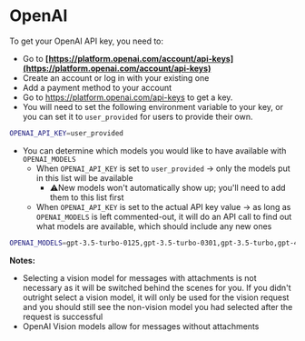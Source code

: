 # OpenAI

To get your OpenAI API key, you need to:

- Go to **[https://platform.openai.com/account/api-keys](https://platform.openai.com/account/api-keys)**
- Create an account or log in with your existing one
- Add a payment method to your account
- Go to https://platform.openai.com/api-keys to get a key.
- You will need to set the following environment variable to your key, or you can set it to `user_provided` for users to provide their own.

```bash filename=".env"
OPENAI_API_KEY=user_provided
```

- You can determine which models you would like to have available with `OPENAI_MODELS`
  - When `OPENAI_API_KEY` is set to `user_provided` → only the models put in this list will be available
    - ⚠️New models won't automatically show up; you'll need to add them to this list first
  - When `OPENAI_API_KEY` is set to the actual API key value → as long as `OPENAI_MODELS` is left commented-out, it will do an API call to find out what models are available, which should include any new ones

```bash filename=".env"
OPENAI_MODELS=gpt-3.5-turbo-0125,gpt-3.5-turbo-0301,gpt-3.5-turbo,gpt-4,gpt-4-0613,gpt-4-vision-preview,gpt-3.5-turbo-0613,gpt-3.5-turbo-16k-0613,gpt-4-0125-preview,gpt-4-turbo-preview,gpt-4-1106-preview,gpt-3.5-turbo-1106,gpt-3.5-turbo-instruct,gpt-3.5-turbo-instruct-0914,gpt-3.5-turbo-16k
```

**Notes:**

- Selecting a vision model for messages with attachments is not necessary as it will be switched behind the scenes for you. If you didn't outright select a vision model, it will only be used for the vision request and you should still see the non-vision model you had selected after the request is successful
- OpenAI Vision models allow for messages without attachments
